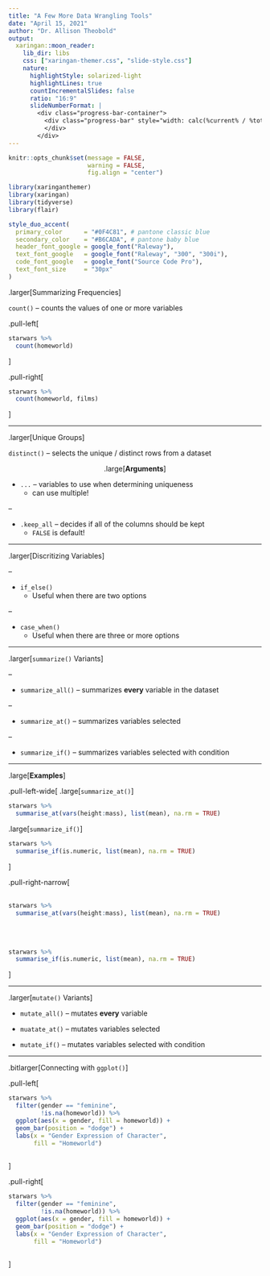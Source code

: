 ```yaml
---
title: "A Few More Data Wrangling Tools"
date: "April 15, 2021"
author: "Dr. Allison Theobold"
output:
  xaringan::moon_reader:
    lib_dir: libs
    css: ["xaringan-themer.css", "slide-style.css"]
    nature:
      highlightStyle: solarized-light
      highlightLines: true
      countIncrementalSlides: false
      ratio: "16:9"
      slideNumberFormat: |
        <div class="progress-bar-container">
          <div class="progress-bar" style="width: calc(%current% / %total% * 100%);">
          </div>
        </div>
---
```



```r
knitr::opts_chunk$set(message = FALSE, 
                      warning = FALSE, 
                      fig.align = "center")

library(xaringanthemer)
library(xaringan)
library(tidyverse)
library(flair)

style_duo_accent(
  primary_color      = "#0F4C81", # pantone classic blue
  secondary_color    = "#B6CADA", # pantone baby blue
  header_font_google = google_font("Raleway"),
  text_font_google   = google_font("Raleway", "300", "300i"),
  code_font_google   = google_font("Source Code Pro"),
  text_font_size     = "30px"
)
```


.larger[Summarizing Frequencies]

`count()` -- counts the values of one or more variables

.pull-left[
```r
starwars %>% 
  count(homeworld)
```
]

.pull-right[
```r
starwars %>% 
  count(homeworld, films)
```

]


---

.larger[Unique Groups]

`distinct()` -- selects the unique / distinct rows from a dataset

<center>
.large[**Arguments**]
</center>

- `...` -- variables to use when determining uniqueness
  * can use multiple!

--  

- `.keep_all` -- decides if all of the columns should be kept
  * `FALSE` is default!


---

.larger[Discritizing Variables]

--

- `if_else()` 
  * Useful when there are two options

--

- `case_when()`
  * Useful when there are three or more options

---

.larger[`summarize()` Variants]

--

- `summarize_all()` -- summarizes **every** variable in the dataset

--

- `summarize_at()` -- summarizes variables selected 

--

- `summarize_if()` -- summarizes variables selected with condition


---

.large[**Examples**]

.pull-left-wide[
.large[`summarize_at()`]
```r
starwars %>% 
  summarise_at(vars(height:mass), list(mean), na.rm = TRUE)

```


.large[`summarize_if()`]
```r
starwars %>% 
  summarise_if(is.numeric, list(mean), na.rm = TRUE)

```
]

.pull-right-narrow[
</br>
</br>
```r
starwars %>% 
  summarise_at(vars(height:mass), list(mean), na.rm = TRUE)

```

</br>
</br>

```r
starwars %>% 
  summarise_if(is.numeric, list(mean), na.rm = TRUE)

```

<!-- before the Battle of Yavin -->


]

---

.larger[`mutate()` Variants]

- `mutate_all()` -- mutates **every** variable

- `muatate_at()` -- mutates variables selected

- `mutate_if()` -- mutates variables selected with condition

---

.bitlarger[Connecting with `ggplot()`]

.pull-left[
```r
starwars %>% 
  filter(gender == "feminine", 
         !is.na(homeworld)) %>%
  ggplot(aes(x = gender, fill = homeworld)) + 
  geom_bar(position = "dodge") + 
  labs(x = "Gender Expression of Character", 
       fill = "Homeworld")
  
```
]

.pull-right[
```r
starwars %>% 
  filter(gender == "feminine", 
         !is.na(homeworld)) %>%
  ggplot(aes(x = gender, fill = homeworld)) + 
  geom_bar(position = "dodge") +
  labs(x = "Gender Expression of Character", 
       fill = "Homeworld")
  
```
]

